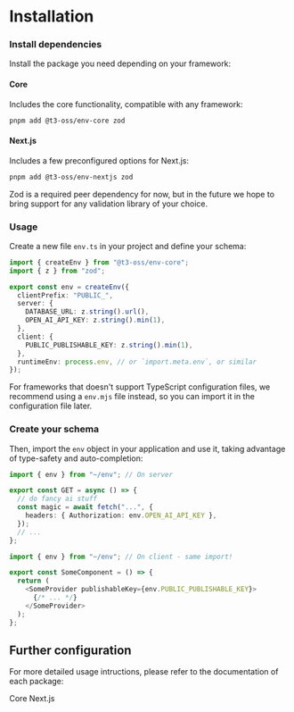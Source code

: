 # Installation

<Steps>

### Install dependencies

Install the package you need depending on your framework:

#### Core

Includes the core functionality, compatible with any framework:

```bash
pnpm add @t3-oss/env-core zod
```

#### Next.js

Includes a few preconfigured options for Next.js:

```bash
pnpm add @t3-oss/env-nextjs zod
```

<Callout type="info">
  Zod is a required peer dependency for now, but in the future we hope to bring
  support for any validation library of your choice.
</Callout>

### Usage

Create a new file `env.ts` in your project and define your schema:

```ts title="src/env.mjs"
import { createEnv } from "@t3-oss/env-core";
import { z } from "zod";

export const env = createEnv({
  clientPrefix: "PUBLIC_",
  server: {
    DATABASE_URL: z.string().url(),
    OPEN_AI_API_KEY: z.string().min(1),
  },
  client: {
    PUBLIC_PUBLISHABLE_KEY: z.string().min(1),
  },
  runtimeEnv: process.env, // or `import.meta.env`, or similar
});
```

<Callout>

For frameworks that doesn't support TypeScript configuration files, we recommend using a `env.mjs` file instead, so you can import it in the configuration file later.

</Callout>

### Create your schema

Then, import the `env` object in your application and use it, taking advantage of type-safety and auto-completion:

```ts title="some-api-endpoint.ts"
import { env } from "~/env"; // On server

export const GET = async () => {
  // do fancy ai stuff
  const magic = await fetch("...", {
    headers: { Authorization: env.OPEN_AI_API_KEY },
  });
  // ...
};
```

```ts title="some-component.tsx"
import { env } from "~/env"; // On client - same import!

export const SomeComponent = () => {
  return (
    <SomeProvider publishableKey={env.PUBLIC_PUBLISHABLE_KEY}>
      {/* ... */}
    </SomeProvider>
  );
};
```

</Steps>

## Further configuration

For more detailed usage intructions, please refer to the documentation of each package:


<div className="flex gap-2 mt-4">
  <Link href="/docs/core" className={buttonVariants()}>
    Core
  </Link>
  <Link href="/docs/nextjs" className={buttonVariants()}>
    Next.js
  </Link>
</div>
